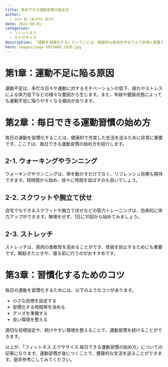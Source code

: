 ```yaml
---
title: 毎日できる運動習慣の始め方
author:
  - 小川 彩（おがわ あや）
date: 2022-08-01
categories:
  - フィットネス
  - エクササイズ
description: 「運動を習慣化する」ということは、健康的な身体を作るうえで非常に重要です。しかし、運動不足は多くの人が抱える課題でもあります。そこで、本記事では毎日できる運動習慣の始め方を紹介します。
hero: images/yoga-3053488_1920.jpg
---
```


# 第1章：運動不足に陥る原因

運動不足は、多忙な日々や運動に対するモチベーションの低下、疲れやストレスによる体力低下などの様々な要因から生じます。また、年齢や健康状態によっても運動不足に陥りやすくなる傾向があります。

# 第2章：毎日できる運動習慣の始め方

毎日の運動を習慣化することは、健康的で充実した生活を送るために非常に重要です。ここでは、毎日できる運動習慣の始め方を紹介します。

## 2-1. ウォーキングやランニング

ウォーキングやランニングは、体を動かすだけでなく、リフレッシュ効果も期待できます。短時間から始め、徐々に時間を延ばすのも良いでしょう。

## 2-2. スクワットや腕立て伏せ

自宅でもできるスクワットや腕立て伏せなどの筋力トレーニングは、効率的に体力アップができます。無理をせず、1日に10回から始めてみましょう。

## 2-3. ストレッチ

ストレッチは、筋肉の柔軟性を高めることができ、怪我を防止するためにも重要です。朝起きたときや、寝る前に行うのがおすすめです。

# 第3章：習慣化するためのコツ

毎日の運動を習慣化するためには、以下のようなコツがあります。

- 小さな目標を設定する
- 習慣化する時間帯を決める
- グッズを準備する
- 良い環境を整える

適切な目標設定や、続けやすい環境を整えることで、運動習慣を続けることができます。

以上が、「フィットネス.エクササイズ.毎日できる運動習慣の始め方」についての記事になります。運動習慣が身につくことで、健康的な生活を送ることができます。是非参考にしてみてください。